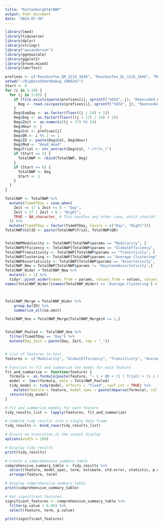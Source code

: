 ---
title: "RuttenbergEtAlNWP"
output: html_document
date: "2024-07-30"
---

```{r Supp Figure 3 (Modularity)}
library(lme4)
library(tidyverse)
library(dplyr)
library(stringr)
library("wesanderson")
library(ggnewscale)
library(ggplot2)
library(broom.mixed)
library(lmerTest)

prefixes <- c("RooibosTea_QR_1216_1646", "RooibosTea_QL_1216_1646", "MexHotChoc_QR_1216_1646", "MexHotChoc_QL_1216_1646", "20230213_1745_AlmdudlerGspritzt_C1", "20230213_1745_AlmdudlerGspritzt_C0", "20221209_1613_QR", "20221209_1613_QL", "20221123_1543_AmericanoLatte_QR", "20221123_1543_AmericanoLatte_QL")
setwd("~/BigDataSheetDeDup_100924/")
Start <- 0
for (i in 1:10) {
  for (j in 1:95) {
    if (file.exists(paste(prefixes[i], sprintf("%03d", j), "Reencoded_Head_to_Head_True_NWP.csv", sep = "_"))) {
      Deg <- read.csv(paste(prefixes[i], sprintf("%03d", j), "Reencoded_Head_to_Head_True_NWP.csv", sep = "_"))
    }
    Deg$ExpDay <- as.factor(floor((j / 24) + 1))
    Deg$Day <- as.factor(floor(((j + 17) / 24) + 1))
    Deg$Zeit <- as.numeric((j + 17) %% 24)
    Deg$Hour <- j
    Deg$Col <- prefixes[i]
    Deg$QR <- i %% 2 == 1
    Deg$ID <- paste(Deg$Col, Deg$Hour)
    Deg$Mod <- "Head_Head"
    Deg$Trial <- str_extract(Deg$Col, ".+?(?=_)")
    if (Start == 1) {
      TotalNWP <- rbind(TotalNWP, Deg)
    }
    if (Start == 0) {
      TotalNWP <- Deg
      Start <- 1
    }
  }
}

TotalNWP <- TotalNWP %>%
  mutate(TimeOfDay = case_when(
    Zeit <= 17 & Zeit >= 8 ~ "Day",
    Zeit > 17 | Zeit < 8 ~ "Night",
    TRUE ~ NA_character_ # This handles any other case, which shouldn't exist in your scenario
  )) %>%
  mutate(TimeOfDay = factor(TimeOfDay, levels = c("Day", "Night")))
TotalNWP$ColID <- paste(TotalNWP$Trial, TotalNWP$QR)


TotalNWPModularity <- TotalNWP[TotalNWP$params == "Modularity", ]
TotalNWPEfficiency <- TotalNWP[TotalNWP$params == "GlobalEfficiency", ]
TotalNWPTransitivity <- TotalNWP[TotalNWP$params == "Transitivity", ]
TotalNWPClustering <- TotalNWP[TotalNWP$params == "Average Clustering", ]
TotalNWPAssortativity <- TotalNWP[TotalNWP$params == "Assortativity", ]
TotalNWP_New = TotalNWP[TotalNWP$params != 'KeystoneAssortativity',]
TotalNWP_Wider = TotalNWP_New %>%
  mutate(n = 1) %>%
  tidyr::pivot_wider(names_from = params, values_from = values, values_fill = NA)
names(TotalNWP_Wider)[names(TotalNWP_Wider) == 'Average Clustering'] <- 'Average.Clustering'



TotalNWP_Merge = TotalNWP_Wider %>%
    group_by(ID) %>%
    summarise_all(na.omit)

TotalNWP_One = TotalNWP_Merge[TotalNWP_Merge$X == 1,]


TotalNWP_Pooled <- TotalNWP_One %>%
  filter(TimeOfDay == "Day") %>%
  mutate(Day_Zeit = paste(Day, Zeit, sep = "_"))


# List of features to test
features <- c("Modularity", "GlobalEfficiency", "Transitivity", "Average.Clustering", "Assortativity", "Sum")

# Function to fit and summarize the model for each feature
fit_and_summarize <- function(feature) {
  formula <- as.formula(paste(feature, "~ 1 + QR + (1 | Trial) + (1 | QR:Trial) + (1 | Day_Zeit) + (1 | Day_Zeit:Trial)"))
  model <- lmer(formula, data = TotalNWP_Pooled)
  tidy_model <- tidy(model, effects = "fixed", conf.int = TRUE) %>%
    mutate(feature = feature, model_spec = paste(deparse(formula), collapse = " "))
  return(tidy_model)
}

# Fit and summarize models for each feature
tidy_results_list <- lapply(features, fit_and_summarize)

# Combine tidy results into a single data frame
tidy_results <- bind_rows(tidy_results_list)

# Ensure no truncation in the output display
options(width = 200)

# Display tidy results
print(tidy_results)

# Create a comprehensive summary table
comprehensive_summary_table <- tidy_results %>%
  select(feature, model_spec, term, estimate, std.error, statistic, p.value) %>%
  arrange(feature, term)

# Display comprehensive summary table
print(comprehensive_summary_table)

# Get significant features
significant_features <- comprehensive_summary_table %>%
  filter(p.value < 0.05) %>%
  select(feature, term, p.value)

print(significant_features)
```
